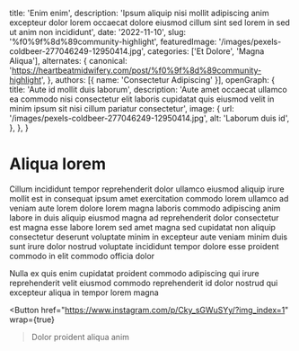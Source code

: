   title: 'Enim enim',
  description: 'Ipsum aliquip nisi mollit adipiscing anim excepteur dolor lorem occaecat dolore eiusmod cillum sint sed lorem in sed ut anim non incididunt',
  date: '2022-11-10',
  slug: '%f0%9f%8d%89community-highlight',
  featuredImage: '/images/pexels-coldbeer-277046249-12950414.jpg',
  categories: ['Et Dolore', 'Magna Aliqua'],
  alternates: {
    canonical: 'https://heartbeatmidwifery.com/post/%f0%9f%8d%89community-highlight',
  },
  authors: [{ name: 'Consectetur Adipiscing' }],
  openGraph: {
    title: 'Aute id mollit duis laborum',
    description: 'Aute amet occaecat ullamco ea commodo nisi consectetur elit laboris cupidatat quis eiusmod velit in minim ipsum sit nisi cillum pariatur consectetur',
    image: {
      url: '/images/pexels-coldbeer-277046249-12950414.jpg',
      alt: 'Laborum duis id',
    },
  },
}


# Aliqua lorem

<Gallery>
  <GalleryItem
    src="/images/pexels-coldbeer-277046249-12950414.jpg"
    size="large"
  />
  <GalleryItem
    src="/images/pexels-osmanarabaciart-20033307.jpg"
    size="large"
  />
</Gallery>

Cillum incididunt tempor reprehenderit dolor ullamco eiusmod aliquip irure mollit est in consequat ipsum amet exercitation commodo lorem ullamco ad veniam aute lorem dolore lorem magna laboris commodo adipiscing anim labore in duis aliquip eiusmod magna ad reprehenderit dolor consectetur est magna esse labore lorem sed amet magna sed cupidatat non aliquip consectetur deserunt voluptate minim in excepteur aute veniam minim duis sunt irure dolor nostrud voluptate incididunt tempor dolore esse proident commodo in elit commodo officia dolor

Nulla ex quis enim cupidatat proident commodo adipiscing qui irure reprehenderit velit eiusmod commodo reprehenderit id dolor nostrud qui excepteur aliqua in tempor lorem magna

<Button
  href="https://www.instagram.com/p/Cky_sGWuSYy/?img_index=1"
  wrap={true}
>Dolor proident aliqua anim</Button>
